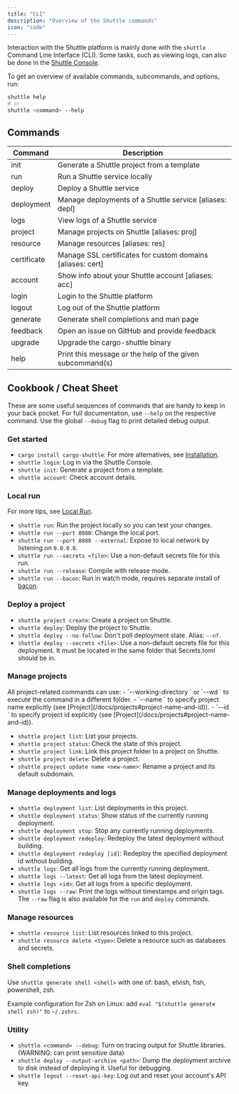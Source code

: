 ```yaml
---
title: "CLI"
description: "Overview of the Shuttle commands"
icon: "code"
---
```


Interaction with the Shuttle platform is mainly done with the `shuttle` Command Line Interface (CLI).
Some tasks, such as viewing logs, can also be done in the [Shuttle Console](https://console.shuttle.dev/).

<Snippet file="binaries.mdx" />

To get an overview of available commands, subcommands, and options, run:

```bash
shuttle help
# or
shuttle <command> --help
```

## Commands

| Command     | Description |
| ----------- | ----------- |
| init        | Generate a Shuttle project from a template |
| run         | Run a Shuttle service locally |
| deploy      | Deploy a Shuttle service |
| deployment  | Manage deployments of a Shuttle service [aliases: depl] |
| logs        | View logs of a Shuttle service |
| project     | Manage projects on Shuttle [aliases: proj] |
| resource    | Manage resources [aliases: res] |
| certificate | Manage SSL certificates for custom domains [aliases: cert] |
| account     | Show info about your Shuttle account [aliases: acc] |
| login       | Login to the Shuttle platform |
| logout      | Log out of the Shuttle platform |
| generate    | Generate shell completions and man page |
| feedback    | Open an issue on GitHub and provide feedback |
| upgrade     | Upgrade the cargo-shuttle binary |
| help        | Print this message or the help of the given subcommand(s) |

## Cookbook / Cheat Sheet

These are some useful sequences of commands that are handy to keep in your back pocket.
For full documentation, use `--help` on the respective command.
Use the global `--debug` flag to print detailed debug output.

### Get started

- `cargo install cargo-shuttle`: For more alternatives, see [Installation](/getting-started/installation).
- `shuttle login`: Log in via the Shuttle Console.
- `shuttle init`: Generate a project from a template.
- `shuttle account`: Check account details.

### Local run

For more tips, see [Local Run](/docs/local-run).

- `shuttle run`: Run the project locally so you can test your changes.
- `shuttle run --port 8080`: Change the local port.
- `shuttle run --port 8080 --external`: Expose to local network by listening on `0.0.0.0`.
- `shuttle run --secrets <file>`: Use a non-default secrets file for this run.
- `shuttle run --release`: Compile with release mode.
- `shuttle run --bacon`: Run in watch mode, requires separate install of [bacon](https://github.com/Canop/bacon).

### Deploy a project

- `shuttle project create`: Create a project on Shuttle.
- `shuttle deploy`: Deploy the project to Shuttle.
- `shuttle deploy --no-follow`: Don't poll deployment state. Alias: `--nf`.
- `shuttle deploy --secrets <file>`: Use a non-default secrets file for this deployment. It must be located in the same folder that Secrets.toml should be in.

### Manage projects

<Tip>
All project-related commands can use:
- `--working-directory <path>` or `--wd <path>` to execute the command in a different folder.
- `--name <name>` to specify project name explicitly (see [Project](/docs/projects#project-name-and-id)).
- `--id <id>` to specify project id explicitly (see [Project](/docs/projects#project-name-and-id)).
</Tip>

- `shuttle project list`: List your projects.
- `shuttle project status`: Check the state of this project.
- `shuttle project link`: Link this project folder to a project on Shuttle.
- `shuttle project delete`: Delete a project.
- `shuttle project update name <new-name>`: Rename a project and its default subdomain.

### Manage deployments and logs

- `shuttle deployment list`: List deployments in this project.
- `shuttle deployment status`: Show status of the currently running deployment.
- `shuttle deployment stop`: Stop any currently running deployments.
- `shuttle deployment redeploy`: Redeploy the latest deployment without building.
- `shuttle deployment redeploy [id]`: Redeploy the specified deployment id without building.
- `shuttle logs`: Get all logs from the currently running deployment.
- `shuttle logs --latest`: Get all logs from the latest deployment.
- `shuttle logs <id>`: Get all logs from a specific deployment.
- `shuttle logs --raw`: Print the logs without timestamps and origin tags. The `--raw` flag is also available for the `run` and `deploy` commands.

### Manage resources

- `shuttle resource list`: List resources linked to this project.
- `shuttle resource delete <type>`: Delete a resource such as databases and secrets.

### Shell completions

Use `shuttle generate shell <shell>` with one of: bash, elvish, fish, powershell, zsh.

Example configuration for Zsh on Linux: add `eval "$(shuttle generate shell zsh)"` to `~/.zshrc`.

### Utility

- `shuttle <command> --debug`: Turn on tracing output for Shuttle libraries. (WARNING: can print sensitive data)
- `shuttle deploy --output-archive <path>`: Dump the deployment archive to disk instead of deploying it. Useful for debugging.
- `shuttle logout --reset-api-key`: Log out and reset your account's API key.
